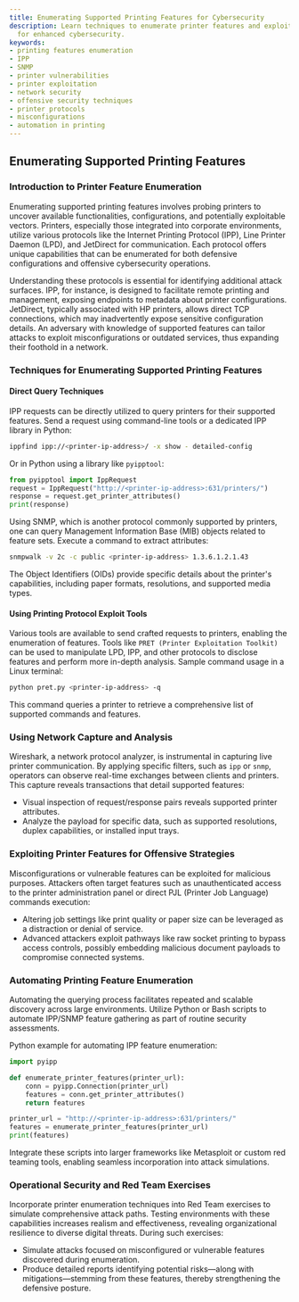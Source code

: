 ```yaml
---
title: Enumerating Supported Printing Features for Cybersecurity
description: Learn techniques to enumerate printer features and exploit vulnerabilities
  for enhanced cybersecurity.
keywords:
- printing features enumeration
- IPP
- SNMP
- printer vulnerabilities
- printer exploitation
- network security
- offensive security techniques
- printer protocols
- misconfigurations
- automation in printing
---
```


## Enumerating Supported Printing Features

### Introduction to Printer Feature Enumeration

Enumerating supported printing features involves probing printers to uncover available functionalities, configurations, and potentially exploitable vectors. Printers, especially those integrated into corporate environments, utilize various protocols like the Internet Printing Protocol (IPP), Line Printer Daemon (LPD), and JetDirect for communication. Each protocol offers unique capabilities that can be enumerated for both defensive configurations and offensive cybersecurity operations.

Understanding these protocols is essential for identifying additional attack surfaces. IPP, for instance, is designed to facilitate remote printing and management, exposing endpoints to metadata about printer configurations. JetDirect, typically associated with HP printers, allows direct TCP connections, which may inadvertently expose sensitive configuration details. An adversary with knowledge of supported features can tailor attacks to exploit misconfigurations or outdated services, thus expanding their foothold in a network.

### Techniques for Enumerating Supported Printing Features

#### Direct Query Techniques

IPP requests can be directly utilized to query printers for their supported features. Send a request using command-line tools or a dedicated IPP library in Python:

```bash
ippfind ipp://<printer-ip-address>/ -x show - detailed-config
```

Or in Python using a library like `pyipptool`:

```python
from pyipptool import IppRequest
request = IppRequest("http://<printer-ip-address>:631/printers/")
response = request.get_printer_attributes()
print(response)
```

Using SNMP, which is another protocol commonly supported by printers, one can query Management Information Base (MIB) objects related to feature sets. Execute a command to extract attributes:

```bash
snmpwalk -v 2c -c public <printer-ip-address> 1.3.6.1.2.1.43
```

The Object Identifiers (OIDs) provide specific details about the printer's capabilities, including paper formats, resolutions, and supported media types.

#### Using Printing Protocol Exploit Tools

Various tools are available to send crafted requests to printers, enabling the enumeration of features. Tools like `PRET (Printer Exploitation Toolkit)` can be used to manipulate LPD, IPP, and other protocols to disclose features and perform more in-depth analysis. Sample command usage in a Linux terminal:

```bash
python pret.py <printer-ip-address> -q
```

This command queries a printer to retrieve a comprehensive list of supported commands and features.

### Using Network Capture and Analysis

Wireshark, a network protocol analyzer, is instrumental in capturing live printer communication. By applying specific filters, such as `ipp` or `snmp`, operators can observe real-time exchanges between clients and printers. This capture reveals transactions that detail supported features:

- Visual inspection of request/response pairs reveals supported printer attributes.
- Analyze the payload for specific data, such as supported resolutions, duplex capabilities, or installed input trays.

### Exploiting Printer Features for Offensive Strategies

Misconfigurations or vulnerable features can be exploited for malicious purposes. Attackers often target features such as unauthenticated access to the printer administration panel or direct PJL (Printer Job Language) commands execution:

- Altering job settings like print quality or paper size can be leveraged as a distraction or denial of service.
- Advanced attackers exploit pathways like raw socket printing to bypass access controls, possibly embedding malicious document payloads to compromise connected systems.

### Automating Printing Feature Enumeration

Automating the querying process facilitates repeated and scalable discovery across large environments. Utilize Python or Bash scripts to automate IPP/SNMP feature gathering as part of routine security assessments.

Python example for automating IPP feature enumeration:

```python
import pyipp

def enumerate_printer_features(printer_url):
    conn = pyipp.Connection(printer_url)
    features = conn.get_printer_attributes()
    return features

printer_url = "http://<printer-ip-address>:631/printers/"
features = enumerate_printer_features(printer_url)
print(features)
```

Integrate these scripts into larger frameworks like Metasploit or custom red teaming tools, enabling seamless incorporation into attack simulations.

### Operational Security and Red Team Exercises

Incorporate printer enumeration techniques into Red Team exercises to simulate comprehensive attack paths. Testing environments with these capabilities increases realism and effectiveness, revealing organizational resilience to diverse digital threats. During such exercises:

- Simulate attacks focused on misconfigured or vulnerable features discovered during enumeration.
- Produce detailed reports identifying potential risks—along with mitigations—stemming from these features, thereby strengthening the defensive posture.